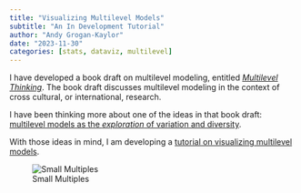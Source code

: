 ```yaml
---
title: "Visualizing Multilevel Models"
subtitle: "An In Development Tutorial"
author: "Andy Grogan-Kaylor"
date: "2023-11-30"
categories: [stats, dataviz, multilevel]
---
```


I have developed a book draft on multilevel modeling, entitled [*Multilevel Thinking*](https://agrogan1.github.io/multilevel-thinking/). The book draft discusses multilevel modeling in the context of cross cultural, or international, research. 

I have been thinking more about one of the ideas in that book draft: [multilevel models as the *exploration* of variation and diversity](https://agrogan1.github.io/multilevel-thinking/conceptual-framework.html#sec-studyvariation).

With those ideas in mind, I am developing a [tutorial on visualizing multilevel models](https://agrogan1.github.io/multilevel/visualizing-MLM/visualizing-MLM.html). 

![Small Multiples](mysmallmultiples.png)





